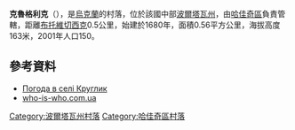 {{coord|50|18|34|N|33|48|37|E|scale:100000_region:UA|display=title}}

'''克魯格利克'''（{{lang-uk|Круглик}}），是[[烏克蘭|烏克蘭]]的村落，位於該國中部[[波爾塔瓦州|波爾塔瓦州]]，由[[哈佳奇區|哈佳奇區]]負責管轄，距離[[布托維切西克|布托維切西克]]0.5公里，始建於1680年，面積0.56平方公里，海拔高度163米，2001年人口150。

==參考資料==
*[http://weather.in.ua/ua/poltavskaja/12474 Погода в селі Круглик] {{Wayback|url=http://weather.in.ua/ua/poltavskaja/12474 |date=20111220083107 }}
*[https://web.archive.org/web/20090408030614/http://who-is-who.com.ua/bookmaket/mistapolt2008/1/2.html who-is-who.com.ua]

{{DEFAULTSORT:Круглик}}
[[Category:波爾塔瓦州村落|Category:波爾塔瓦州村落]]
[[Category:哈佳奇區村落|Category:哈佳奇區村落]]


{{Poltava-geo-stub}}